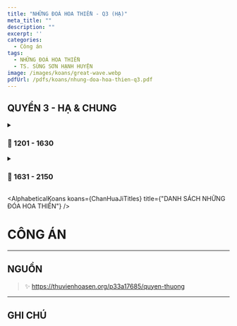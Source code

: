 ```yaml
---
title: "NHỮNG ĐOÁ HOA THIỀN - Q3 (HẠ)"
meta_title: ""
description: ""
excerpt: ''
categories:
  - Công án
tags:
  - NHỮNG ĐOÁ HOA THIỀN
  - TS. SÙNG SƠN HẠNH HUYỆN
image: /images/koans/great-wave.webp
pdfUrl: /pdfs/koans/nhung-doa-hoa-thien-q3.pdf
---
```



## QUYỂN 3 - HẠ & CHUNG

<details>
    <summary><h3>📘 1201 - 1630</h3></summary>
    <p>
        <a href="https://thuvienhoasen.org/p33a17687/quyen-ha">QUYỂN 3 ✨ HẠ (1201 - 1630)</a>
    </p>
</details>

<details>
    <summary><h3>📗 1631 - 2150</h3></summary>
    <p>
        <a href="https://thuvienhoasen.org/p33a17688/quyen-chung">QUYỂN 3 ✨ CHUNG (1631 - 2150)</a>
    </p>
</details>

<AlphabeticalKoans koans={ChanHuaJiTitles} title={"DANH SÁCH NHỮNG ĐÓA HOA THIỀN"} />

# CÔNG ÁN

<hr class="blog-rule" />

## NGUỒN

> ✨ https://thuvienhoasen.org/p33a17685/quyen-thuong

<hr class="blog-rule" />

## GHI CHÚ

[^1]: ⭐️
